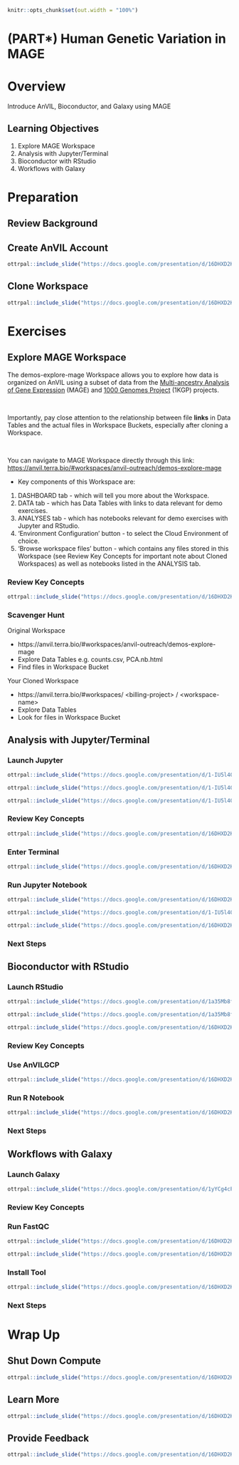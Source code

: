 ```r
knitr::opts_chunk$set(out.width = "100%")
```

# (PART\*) Human Genetic Variation in MAGE {-}   

# Overview {#human-genetic-variation-in-mage-overview}

Introduce AnVIL, Bioconductor, and Galaxy using MAGE

## Learning Objectives

1. Explore MAGE Workspace 
1. Analysis with Jupyter/Terminal
1. Bioconductor with RStudio
1. Workflows with Galaxy

# Preparation {#human-genetic-variation-in-mage-preparation}

## Review Background

## Create AnVIL Account

```r
ottrpal::include_slide("https://docs.google.com/presentation/d/16DHXD2KNyjjP2mKzPDHmNE9loYy6OgqGG0-Kn8CLFak/edit#slide=id.g369240085c8_0_0")
```

## Clone Workspace

```r
ottrpal::include_slide("https://docs.google.com/presentation/d/16DHXD2KNyjjP2mKzPDHmNE9loYy6OgqGG0-Kn8CLFak/edit#slide=id.g36877bec10a_0_0")
```

# Exercises {#human-genetic-variation-in-mage-exercises}

## Explore MAGE Workspace

The demos-explore-mage Workspace allows you to explore how data is organized on AnVIL using a subset of data from the [Multi-ancestry Analysis of Gene Expression](https://pubmed.gov/39020179) (MAGE) and [1000 Genomes Project](https://www.internationalgenome.org) (1KGP) projects.

<br>

Importantly, pay close attention to the relationship between file **links** in Data Tables and the actual files in Workspace Buckets, especially after cloning a Workspace.

<br>

You can navigate to MAGE Workspace directly through this link: [https://anvil.terra.bio/#workspaces/anvil-outreach/demos-explore-mage](https://anvil.terra.bio/#workspaces/anvil-outreach/demos-explore-mage)

- Key components of this Workspace are:

1. DASHBOARD tab - which will tell you more about the Workspace.
1. DATA tab - which has Data Tables with links to data relevant for demo exercises.
1. ANALYSES tab - which has notebooks relevant for demo exercises with Jupyter and RStudio.
1. 'Environment Configuration' button - to select the Cloud Environment of choice.
1. 'Browse workspace files' button - which contains any files stored in this Workspace (see Review Key Concepts for important note about Cloned Workspaces) as well as notebooks listed in the ANALYSIS tab.


### Review Key Concepts

```r
ottrpal::include_slide("https://docs.google.com/presentation/d/16DHXD2KNyjjP2mKzPDHmNE9loYy6OgqGG0-Kn8CLFak/edit#slide=id.g33d1f69b524_1_1")
```

### Scavenger Hunt

Original Workspace

- https://anvil.terra.bio/#workspaces/anvil-outreach/demos-explore-mage
- Explore Data Tables e.g. counts.csv, PCA.nb.html
- Find files in Workspace Bucket

Your Cloned Workspace

- https://anvil.terra.bio/#workspaces/ &lt;billing-project&gt; / &lt;workspace-name&gt;
- Explore Data Tables
- Look for files in Workspace Bucket

## Analysis with Jupyter/Terminal

### Launch Jupyter

```r
ottrpal::include_slide("https://docs.google.com/presentation/d/1-IU5l40UxmpoBqFimSUmT1PNEUij2UnXMslOsiG5ncE/edit#slide=id.g14ea2db115d_0_22")
```

```r
ottrpal::include_slide("https://docs.google.com/presentation/d/1-IU5l40UxmpoBqFimSUmT1PNEUij2UnXMslOsiG5ncE/edit#slide=id.g14ea2db115d_0_18")
```

```r
ottrpal::include_slide("https://docs.google.com/presentation/d/1-IU5l40UxmpoBqFimSUmT1PNEUij2UnXMslOsiG5ncE/edit#slide=id.g14ea2db115d_0_41")
```

### Review Key Concepts

```r
ottrpal::include_slide("https://docs.google.com/presentation/d/16DHXD2KNyjjP2mKzPDHmNE9loYy6OgqGG0-Kn8CLFak/edit#slide=id.g369240085c8_0_158")
```

### Enter Terminal

```r
ottrpal::include_slide("https://docs.google.com/presentation/d/16DHXD2KNyjjP2mKzPDHmNE9loYy6OgqGG0-Kn8CLFak/edit#slide=id.g369240085c8_0_32")
```

### Run Jupyter Notebook

```r
ottrpal::include_slide("https://docs.google.com/presentation/d/16DHXD2KNyjjP2mKzPDHmNE9loYy6OgqGG0-Kn8CLFak/edit#slide=id.g369240085c8_0_36")
```

```r
ottrpal::include_slide("https://docs.google.com/presentation/d/1-IU5l40UxmpoBqFimSUmT1PNEUij2UnXMslOsiG5ncE/edit#slide=id.g25442045568_0_82")
```

```r
ottrpal::include_slide("https://docs.google.com/presentation/d/16DHXD2KNyjjP2mKzPDHmNE9loYy6OgqGG0-Kn8CLFak/edit#slide=id.g369240085c8_0_40")
```

### Next Steps

## Bioconductor with RStudio

### Launch RStudio

```r
ottrpal::include_slide("https://docs.google.com/presentation/d/1a35Mb8f0M-bQkBcHa1cyQc6YxXoBLtExCz96nv08vkA/edit#slide=id.g14ea2db115d_0_18")
```

```r
ottrpal::include_slide("https://docs.google.com/presentation/d/1a35Mb8f0M-bQkBcHa1cyQc6YxXoBLtExCz96nv08vkA/edit#slide=id.g256428d32e5_0_10")
```

```r
ottrpal::include_slide("https://docs.google.com/presentation/d/16DHXD2KNyjjP2mKzPDHmNE9loYy6OgqGG0-Kn8CLFak/edit#slide=id.g369240085c8_0_71")
```

### Review Key Concepts

### Use AnVILGCP

```r
ottrpal::include_slide("https://docs.google.com/presentation/d/16DHXD2KNyjjP2mKzPDHmNE9loYy6OgqGG0-Kn8CLFak/edit#slide=id.g369240085c8_0_80")
```

### Run R Notebook

```r
ottrpal::include_slide("https://docs.google.com/presentation/d/16DHXD2KNyjjP2mKzPDHmNE9loYy6OgqGG0-Kn8CLFak/edit#slide=id.g369240085c8_0_84")
```

### Next Steps

## Workflows with Galaxy

### Launch Galaxy

```r
ottrpal::include_slide("https://docs.google.com/presentation/d/1yYCg4cPVBMMDghT17B4XzROieqyMH99Ex9nMm_Scm9Q/edit#slide=id.ge1182914a6_0_36")
```

### Review Key Concepts

### Run FastQC

```r
ottrpal::include_slide("https://docs.google.com/presentation/d/16DHXD2KNyjjP2mKzPDHmNE9loYy6OgqGG0-Kn8CLFak/edit#slide=id.g369240085c8_0_90")
```

```r
ottrpal::include_slide("https://docs.google.com/presentation/d/16DHXD2KNyjjP2mKzPDHmNE9loYy6OgqGG0-Kn8CLFak/edit#slide=id.g369240085c8_0_96")
```

### Install Tool

```r
ottrpal::include_slide("https://docs.google.com/presentation/d/16DHXD2KNyjjP2mKzPDHmNE9loYy6OgqGG0-Kn8CLFak/edit#slide=id.g369240085c8_0_100")
```

### Next Steps

# Wrap Up {#human-genetic-variation-in-mage-wrap-up}

## Shut Down Compute

```r
ottrpal::include_slide("https://docs.google.com/presentation/d/16DHXD2KNyjjP2mKzPDHmNE9loYy6OgqGG0-Kn8CLFak/edit#slide=id.g369240085c8_0_110")
```

## Learn More

```r
ottrpal::include_slide("https://docs.google.com/presentation/d/16DHXD2KNyjjP2mKzPDHmNE9loYy6OgqGG0-Kn8CLFak/edit#slide=id.g369240085c8_0_126")
```

## Provide Feedback

```r
ottrpal::include_slide("https://docs.google.com/presentation/d/16DHXD2KNyjjP2mKzPDHmNE9loYy6OgqGG0-Kn8CLFak/edit#slide=id.g369240085c8_0_120")
```
